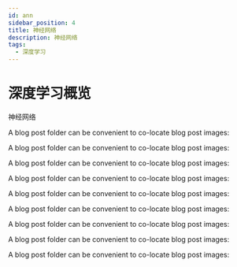 ```yaml
---
id: ann
sidebar_position: 4
title: 神经网络
description: 神经网络
tags:
  - 深度学习
---
```



<ArticleHeader path="/dl/overview" updatedAt="2023年12月14日" />

# 深度学习概览

<ArticleImage src="/img/dl/1/overview-banner.jpg" alt="Overview Banner" title="" description="" />

神经网络

A blog post folder can be convenient to co-locate blog post images:

A blog post folder can be convenient to co-locate blog post images:

A blog post folder can be convenient to co-locate blog post images:

A blog post folder can be convenient to co-locate blog post images:

A blog post folder can be convenient to co-locate blog post images:

A blog post folder can be convenient to co-locate blog post images:

A blog post folder can be convenient to co-locate blog post images:

A blog post folder can be convenient to co-locate blog post images:

A blog post folder can be convenient to co-locate blog post images:

<ArticleImage src="/img/dl/1/banner.png" alt="Banner" title="" description="Banner" />